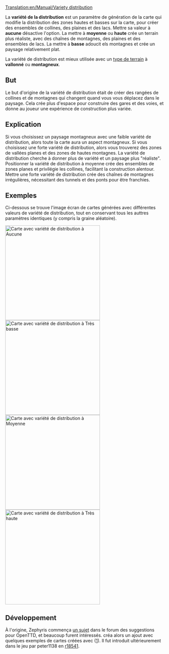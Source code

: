 [[Translation:en/Manual/Variety distribution]]


La '''variété de la distribution''' est un paramètre de génération de la carte qui modifie la distribution des zones hautes et basses sur la carte, pour créer des ensembles de collines, des plaines et des lacs.
Mettre sa valeur à '''aucune''' désactive l'option. La mettre à '''moyenne''' ou '''haute''' crée un terrain plus réaliste, avec des chaînes de montagnes, des plaines et des ensembles de lacs. La mettre à '''basse''' adoucit els montagnes et crée un paysage relativement plat.

La variété de distribution est mieux utilisée avec un [[fr/Archive/Manual/Settings/Type de terrain|type de terrain]] à '''vallonné''' ou '''montagneux'''.

{{fr/Disponibilité|1.0}}

== But ==
Le but d'origine de la variété de distribution était de créer des rangées de collines et de montagnes qui changent quand vous vous déplacez dans le paysage. Cela crée plus d'espace pour construire des gares et des voies, et donne au joueur une expérience de construction plus variée.

== Explication ==
Si vous choisissez un paysage montagneux avec une faible variété de distribution, alors toute la carte aura un aspect montagneux. Si vous choisissez une forte variété de distribution, alors vous trouverez des zones de vallées planes et des zones de hautes montagnes. La variété de distribution cherche à donner plus de variété et un paysage plus "réaliste". Positionner la variété de distribution à moyenne crée des ensembles de zones planes et privilégie les collines, facilitant la construction alentour. Mettre une forte variété de distribution crée des chaînes de montagnes irrégulières, nécessitant des tunnels et des ponts pour être franchies.

== Exemples ==

Ci-dessous se trouve l'image écran de cartes générées avec différentes valeurs de variété de distribution, tout en conservant tous les auttres paramètres identiques (y compris la graine aléatoire).

[[File:en/Manual/MapVarietyDistrNone.png|thumb|left|300px|Carte avec variété de distribution à '''Aucune''']]
[[File:en/Manual/MapVarietyDistrVLow.png|thumb|right|300px|Carte avec variété de distribution à '''Très basse''']]
[[File:en/Manual/MapVarietyDistrMedium.png|thumb|left|300px|Carte avec variété de distribution à '''Moyenne''']]
[[File:en/Manual/MapVarietyDistrVHigh.png|thumb|right|300px|Carte avec variété de distribution à '''Très haute''']]

{{en/-}}
== Développement ==
À l'origine, Zephyris commença [http://www.tt-forums.net/viewtopic.php?f=32&t=46338 un sujet] dans le forum des suggestions pour OpenTTD, et beaucoup furent intéressés. {{en/User|peter1138}} créa alors un ajout avec quelques exemples de cartes créées avec ([http://www.tt-forums.net/viewtopic.php?p=841457#p841457]). Il fut introduit ultérieurement dans le jeu par peter1138 en [http://hg.openttd.org/openttd/trunk.hg/rev/c3959fffa40a r18541].